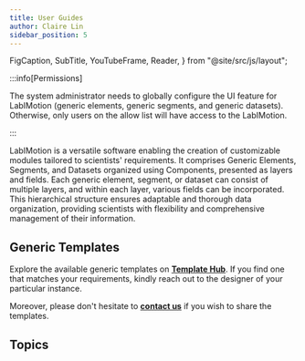 ```yaml
---
title: User Guides
author: Claire Lin
sidebar_position: 5
---
```


  FigCaption,
  SubTitle,
  YouTubeFrame,
  Reader,
} from "@site/src/js/layout";

<SubTitle text="Generic Elements, Segments and Datasets." />
<Reader text="User" />

:::info[Permissions]

The system administrator needs to globally configure the UI feature for LabIMotion (generic elements, generic segments, and generic datasets). Otherwise, only users on the allow list will have access to the LabIMotion.

:::

LabIMotion is a versatile software enabling the creation of customizable modules tailored to scientists' requirements. It comprises Generic Elements, Segments, and Datasets organized using Components, presented as layers and fields. Each generic element, segment, or dataset can consist of multiple layers, and within each layer, various fields can be incorporated. This hierarchical structure ensures adaptable and thorough data organization, providing scientists with flexibility and comprehensive management of their information.

## Generic Templates

Explore the available generic templates on **[Template Hub](https://www.chemotion-repository.net/home/genericHub)**. If you find one that matches your requirements, kindly reach out to the designer of your particular instance.

Moreover, please don't hesitate to **[contact us](mailto:chemotion-labimotion@lists.kit.edu)** if you wish to share the templates.

## Topics
